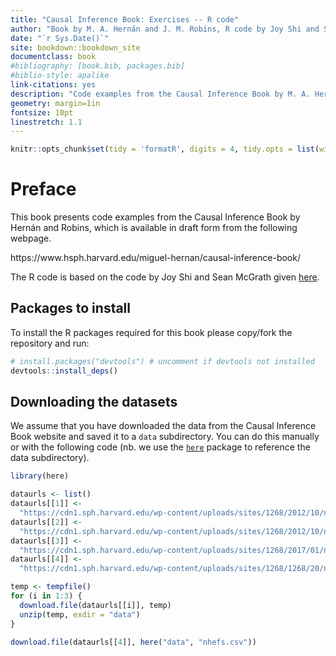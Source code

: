 ```yaml
--- 
title: "Causal Inference Book: Exercises -- R code"
author: "Book by M. A. Hernán and J. M. Robins, R code by Joy Shi and Sean McGrath, R Markdown code and tweaks by Tom Palmer"
date: "`r Sys.Date()`"
site: bookdown::bookdown_site
documentclass: book
#bibliography: [book.bib, packages.bib]
#biblio-style: apalike
link-citations: yes
description: "Code examples from the Causal Inference Book by M. A. Hernán and J. M. Robins https://www.hsph.harvard.edu/miguel-hernan/causal-inference-book/"
geometry: margin=1in
fontsize: 10pt
linestretch: 1.1
---
```


```r
knitr::opts_chunk$set(tidy = 'formatR', digits = 4, tidy.opts = list(width.cutoff = 60)) 
```

# Preface{-}

This book presents code examples from the Causal Inference Book by Hernán and Robins, which is available in draft form from the following webpage.

https://www.hsph.harvard.edu/miguel-hernan/causal-inference-book/

The R code is based on the code by Joy Shi and Sean McGrath given [here](https://cdn1.sph.harvard.edu/wp-content/uploads/sites/1268/1268/20/Rcode_CIpart2.zip).

## Packages to install
To install the R packages required for this book please copy/fork the repository and run:
```r
# install.packages("devtools") # uncomment if devtools not installed
devtools::install_deps()
```

## Downloading the datasets
We assume that you have downloaded the data from the Causal Inference Book website and saved it to a `data` subdirectory. You can do this manually or with the following code (nb. we use the [`here`](https://here.r-lib.org/) package to reference the data subdirectory).

```r
library(here)
```

```r
dataurls <- list()
dataurls[[1]] <- 
  "https://cdn1.sph.harvard.edu/wp-content/uploads/sites/1268/2012/10/nhefs_sas.zip"
dataurls[[2]] <- 
  "https://cdn1.sph.harvard.edu/wp-content/uploads/sites/1268/2012/10/nhefs_stata.zip"
dataurls[[3]] <- 
  "https://cdn1.sph.harvard.edu/wp-content/uploads/sites/1268/2017/01/nhefs_excel.zip"
dataurls[[4]] <- 
  "https://cdn1.sph.harvard.edu/wp-content/uploads/sites/1268/1268/20/nhefs.csv"

temp <- tempfile()
for (i in 1:3) {
  download.file(dataurls[[i]], temp)
  unzip(temp, exdir = "data")
}

download.file(dataurls[[4]], here("data", "nhefs.csv"))
```

\mainmatter

